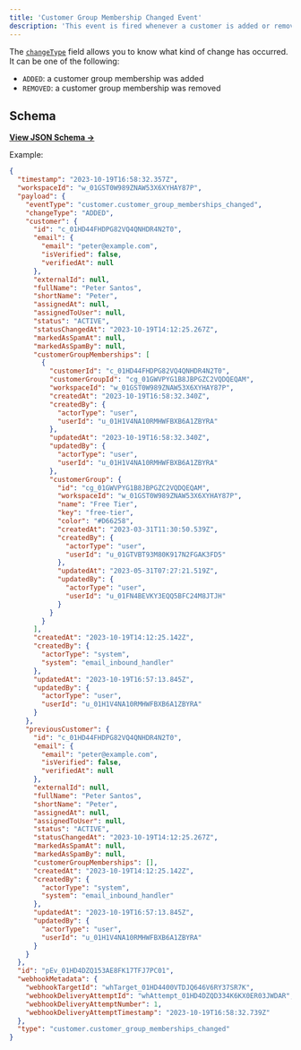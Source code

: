 ```yaml
---
title: 'Customer Group Membership Changed Event'
description: 'This event is fired whenever a customer is added or removed from a customer group.'
---
```


The [`changeType`](https://json-schema.app/view/%23%2Fdefinitions%2FcustomerGroupMembershipsChangedPayload?url=https%3A%2F%2Fcore-api.uk.plain.com%2Fwebhooks%2Fschema.json) field allows you to know what kind of change has occurred. It can be one of the following:

- `ADDED`: a customer group membership was added
- `REMOVED`: a customer group membership was removed

## Schema

[**View JSON Schema →**](https://json-schema.app/view/%23%2Fdefinitions%2FcustomerGroupMembershipsChangedPayload?url=https%3A%2F%2Fcore-api.uk.plain.com%2Fwebhooks%2Fschema.json)

Example:

```json
{
  "timestamp": "2023-10-19T16:58:32.357Z",
  "workspaceId": "w_01GST0W989ZNAW53X6XYHAY87P",
  "payload": {
    "eventType": "customer.customer_group_memberships_changed",
    "changeType": "ADDED",
    "customer": {
      "id": "c_01HD44FHDPG82VQ4QNHDR4N2T0",
      "email": {
        "email": "peter@example.com",
        "isVerified": false,
        "verifiedAt": null
      },
      "externalId": null,
      "fullName": "Peter Santos",
      "shortName": "Peter",
      "assignedAt": null,
      "assignedToUser": null,
      "status": "ACTIVE",
      "statusChangedAt": "2023-10-19T14:12:25.267Z",
      "markedAsSpamAt": null,
      "markedAsSpamBy": null,
      "customerGroupMemberships": [
        {
          "customerId": "c_01HD44FHDPG82VQ4QNHDR4N2T0",
          "customerGroupId": "cg_01GWVPYG1B8JBPGZC2VQDQEQAM",
          "workspaceId": "w_01GST0W989ZNAW53X6XYHAY87P",
          "createdAt": "2023-10-19T16:58:32.340Z",
          "createdBy": {
            "actorType": "user",
            "userId": "u_01H1V4NA10RMHWFBXB6A1ZBYRA"
          },
          "updatedAt": "2023-10-19T16:58:32.340Z",
          "updatedBy": {
            "actorType": "user",
            "userId": "u_01H1V4NA10RMHWFBXB6A1ZBYRA"
          },
          "customerGroup": {
            "id": "cg_01GWVPYG1B8JBPGZC2VQDQEQAM",
            "workspaceId": "w_01GST0W989ZNAW53X6XYHAY87P",
            "name": "Free Tier",
            "key": "free-tier",
            "color": "#D66258",
            "createdAt": "2023-03-31T11:30:50.539Z",
            "createdBy": {
              "actorType": "user",
              "userId": "u_01GTVBT93M80K917N2FGAK3FD5"
            },
            "updatedAt": "2023-05-31T07:27:21.519Z",
            "updatedBy": {
              "actorType": "user",
              "userId": "u_01FN4BEVKY3EQQ5BFC24M8JTJH"
            }
          }
        }
      ],
      "createdAt": "2023-10-19T14:12:25.142Z",
      "createdBy": {
        "actorType": "system",
        "system": "email_inbound_handler"
      },
      "updatedAt": "2023-10-19T16:57:13.845Z",
      "updatedBy": {
        "actorType": "user",
        "userId": "u_01H1V4NA10RMHWFBXB6A1ZBYRA"
      }
    },
    "previousCustomer": {
      "id": "c_01HD44FHDPG82VQ4QNHDR4N2T0",
      "email": {
        "email": "peter@example.com",
        "isVerified": false,
        "verifiedAt": null
      },
      "externalId": null,
      "fullName": "Peter Santos",
      "shortName": "Peter",
      "assignedAt": null,
      "assignedToUser": null,
      "status": "ACTIVE",
      "statusChangedAt": "2023-10-19T14:12:25.267Z",
      "markedAsSpamAt": null,
      "markedAsSpamBy": null,
      "customerGroupMemberships": [],
      "createdAt": "2023-10-19T14:12:25.142Z",
      "createdBy": {
        "actorType": "system",
        "system": "email_inbound_handler"
      },
      "updatedAt": "2023-10-19T16:57:13.845Z",
      "updatedBy": {
        "actorType": "user",
        "userId": "u_01H1V4NA10RMHWFBXB6A1ZBYRA"
      }
    }
  },
  "id": "pEv_01HD4DZQ153AE8FK17TFJ7PC01",
  "webhookMetadata": {
    "webhookTargetId": "whTarget_01HD4400VTDJQ646V6RY37SR7K",
    "webhookDeliveryAttemptId": "whAttempt_01HD4DZQD334K6KX0ER03JWDAR",
    "webhookDeliveryAttemptNumber": 1,
    "webhookDeliveryAttemptTimestamp": "2023-10-19T16:58:32.739Z"
  },
  "type": "customer.customer_group_memberships_changed"
}
```
